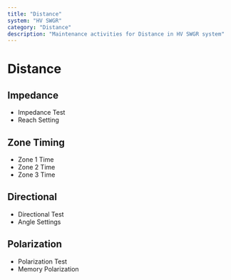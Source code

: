 ```yaml
---
title: "Distance"
system: "HV SWGR"
category: "Distance"
description: "Maintenance activities for Distance in HV SWGR system"
---
```


# Distance


## Impedance

- Impedance Test
- Reach Setting


## Zone Timing

- Zone 1 Time
- Zone 2 Time
- Zone 3 Time


## Directional

- Directional Test
- Angle Settings


## Polarization

- Polarization Test
- Memory Polarization


